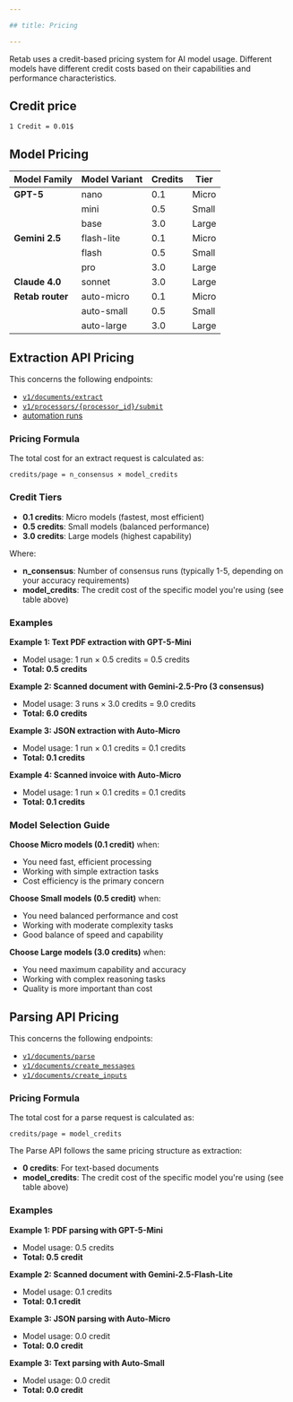 ```yaml
---

## title: Pricing

---
```


Retab uses a credit-based pricing system for AI model usage. Different models have different credit costs based on their capabilities and performance characteristics.

## Credit price

`1 Credit = 0.01$`

## Model Pricing

| Model Family | Model Variant | Credits | Tier |
|--------------|---------------|---------|------|
| **GPT-5** | nano | 0.1 | Micro |
| | mini | 0.5 | Small |
| | base | 3.0 | Large |
| **Gemini 2.5** | flash-lite | 0.1 | Micro |
| | flash | 0.5 | Small |
| | pro | 3.0 | Large |
| **Claude 4.0** | sonnet | 3.0 | Large |
| **Retab router** | auto-micro | 0.1 | Micro |
| | auto-small | 0.5 | Small |
| | auto-large | 3.0 | Large |


## Extraction API Pricing

This concerns the following endpoints:

- [`v1/documents/extract`](https://docs.retab.com/api-reference/documents/extract)
- [`v1/processors/{processor_id}/submit`](https://docs.retab.com/api-reference/processors/submit)
- [automation runs](https://docs.retab.com/core-concepts/automations)

### Pricing Formula

The total cost for an extract request is calculated as:

```
credits/page = n_consensus × model_credits
```

### Credit Tiers

- **0.1 credits**: Micro models (fastest, most efficient)
- **0.5 credits**: Small models (balanced performance)
- **3.0 credits**: Large models (highest capability)

Where:
- **n_consensus**: Number of consensus runs (typically 1-5, depending on your accuracy requirements)
- **model_credits**: The credit cost of the specific model you're using (see table above)


### Examples

**Example 1: Text PDF extraction with GPT-5-Mini**
- Model usage: 1 run × 0.5 credits = 0.5 credits
- **Total: 0.5 credits**

**Example 2: Scanned document with Gemini-2.5-Pro (3 consensus)**
- Model usage: 3 runs × 3.0 credits = 9.0 credits
- **Total: 6.0 credits**

**Example 3: JSON extraction with Auto-Micro**
- Model usage: 1 run × 0.1 credits = 0.1 credits  
- **Total: 0.1 credits**

**Example 4: Scanned invoice with Auto-Micro**
- Model usage: 1 run × 0.1 credits = 0.1 credits
- **Total: 0.1 credits**

### Model Selection Guide

**Choose Micro models (0.1 credit)** when:
- You need fast, efficient processing
- Working with simple extraction tasks
- Cost efficiency is the primary concern

**Choose Small models (0.5 credit)** when:
- You need balanced performance and cost
- Working with moderate complexity tasks
- Good balance of speed and capability

**Choose Large models (3.0 credits)** when:
- You need maximum capability and accuracy
- Working with complex reasoning tasks
- Quality is more important than cost


## Parsing API Pricing

This concerns the following endpoints:

- [`v1/documents/parse`](https://docs.retab.com/api-reference/documents/parse)
- [`v1/documents/create_messages`](https://docs.retab.com/api-reference/documents/create_messages)
- [`v1/documents/create_inputs`](https://docs.retab.com/api-reference/documents/create_inputs)

### Pricing Formula

The total cost for a parse request is calculated as:

```
credits/page = model_credits
```

The Parse API follows the same pricing structure as extraction:
- **0 credits**: For text-based documents
- **model_credits**: The credit cost of the specific model you're using (see table above)

### Examples

**Example 1: PDF parsing with GPT-5-Mini**
- Model usage: 0.5 credits
- **Total: 0.5 credit**

**Example 2: Scanned document with Gemini-2.5-Flash-Lite**
- Model usage: 0.1 credits
- **Total: 0.1 credit**

**Example 3: JSON parsing with Auto-Micro**
- Model usage: 0.0 credit
- **Total: 0.0 credit**

**Example 3: Text parsing with Auto-Small**
- Model usage: 0.0 credit
- **Total: 0.0 credit**
